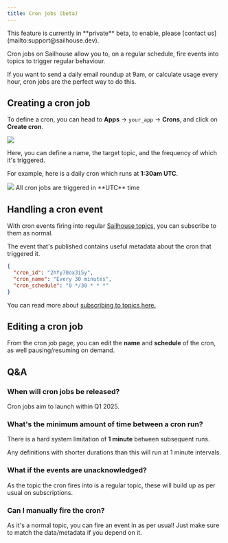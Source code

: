 ```yaml
---
title: Cron jobs (beta)
---
```


<Info>
This feature is currently in **private** beta, to enable, please [contact us](mailto:support@sailhouse.dev).
</Info>

Cron jobs on Sailhouse allow you to, on a regular schedule, fire events into topics to trigger regular behaviour.

If you want to send a daily email roundup at 9am, or calculate usage every hour, cron jobs are the perfect way to do this.

## Creating a cron job

To define a cron, you can head to **Apps** -> `your_app` -> **Crons**, and click on **Create cron**.

<Frame caption="An app which has two existing cron jobs">
<img src="/images/create-cron.png"/>
</Frame>

Here, you can define a name, the target topic, and the frequency of which it's triggered.

For example, here is a daily cron which runs at **1:30am UTC**.

<Frame>
<img src="/images/create-cron-modal.png" />
</Frame>

<Info>
All cron jobs are triggered in **UTC** time
</Info>

## Handling a cron event

With cron events firing into regular [Sailhouse topics](/concepts/topics), you can subscribe to them as normal.

The event that's published contains useful metadata about the cron that triggered it.

```json
{
  "cron_id": "2hfy70ox3i5y",
  "cron_name": "Every 30 minutes",
  "cron_schedule": "0 */30 * * *"
}
```

You can read more about [subscribing to topics here.](/concepts/subscriptions)

## Editing a cron job

From the cron job page, you can edit the **name** and **schedule** of the cron, as well pausing/resuming on demand.

## Q&A

### When will cron jobs be released?

Cron jobs aim to launch within Q1 2025.

### What's the minimum amount of time between a cron run?

There is a hard system limitation of **1 minute** between subsequent runs.

Any definitions with shorter durations than this will run at 1 minute intervals.

### What if the events are unacknowledged?

As the topic the cron fires into is a regular topic, these will build up as per usual on subscriptions.

### Can I manually fire the cron?

As it's a normal topic, you can fire an event in as per usual! Just make sure to match the data/metadata if you depend on it.
